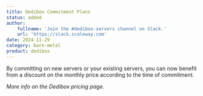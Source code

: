 ```yaml
---
title: Dedibox Commitment Plans
status: added
author:
    fullname: 'Join the #dedibox-servers channel on Slack.'
    url: 'https://slack.scaleway.com'
date: 2024-11-29
category: bare-metal
product: dedibox
---
```


By committing on new servers or your existing servers, you can now benefit from a discount on the monthly price according to the time of commitment.

_More info on the <Link to=https://www.scaleway.com/en/pricing/dedibox-options/#dedibox-commitment-plans>Dedibox pricing page</Link>._ 

